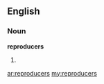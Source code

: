 ==English==

===Noun===
'''reproducers'''

# {{plural of|[[reproducer]]}}

[[ar:reproducers]]
[[my:reproducers]]